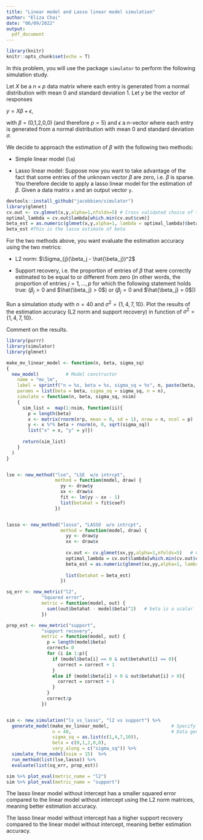 ```yaml
---
title: "Linear model and Lasso linear model simulation"
author: "Eliza Chai"
date: "06/09/2022"
output:
  pdf_document
---
```


```r
library(knitr)
knitr::opts_chunk$set(echo = T)

```

In this problem, you will use the package `simulator` to perform the following simulation study.

Let $X$ be a $n × p$ data matrix where each entry is generated from a normal distribution with mean 0 and standard deviation 1. Let $y$ be the vector of responses

$y = X\beta + \epsilon$,

with $\beta$ = (0,1,2,0,0) (and therefore $p = 5$) and $\epsilon$ a $n$-vector where each entry is generated from a normal distribution with mean 0 and standard deviation $\sigma$.

We decide to approach the estimation of $\beta$ with the following two methods:

-   Simple linear model (`lm`)

-   Lasso linear model: Suppose now you want to take advantage of the fact that some entries of the unknown vector $\beta$ are zero, i.e. $\beta$ is sparse. You therefore decide to apply a lasso linear model for the estimation of $\beta$. Given a data matrix `x` and an output vector `y`.

```r
devtools::install_github("jacobbien/simulator")
library(glmnet)
cv.out <- cv.glmnet(x,y,alpha=1,nfolds=5) # Cross validated choice of the penalty
optimal_lambda = cv.out$lambda[which.min(cv.out$cvm)]
beta_est = as.numeric(glmnet(x,y,alpha=1, lambda = optimal_lambda)$beta) # Run model
beta_est #This is the lasso estimate of beta
```

For the two methods above, you want evaluate the estimation accuracy using the two metrics:

-   L2 norm: $\Sigma_{j}(\beta_j - \hat{\beta_j})^2$

-   Support recovery, i.e. the proportion of entries of $\beta$ that were correctly estimated to be equal to or different from zero (in other words, the proportion of entries $j = 1,...,p$ for which the following statement holds true: ($\beta_j > 0$ and $\hat{\beta_j} > 0$) or $(\beta_j = 0$ and $\hat{\beta_j} = 0$))

Run a simulation study with $n = 40$ and $\sigma^2= \{1,4,7,10\}$. Plot the results of the estimation accuracy (L2 norm and support recovery) in function of $\sigma^2= \{1,4,7,10\}$.

Comment on the results.

```r
library(purrr)
library(simulator)
library(glmnet)

make_mv_linear_model <- function(n, beta, sigma_sq) 
{
  new_model(          # Model constructor
    name = "mv_lm", 
    label = sprintf("n = %s, beta = %s, sigma_sq = %s", n, paste(beta, collapse = " "), sigma_sq),
    params = list(beta = beta, sigma_sq = sigma_sq, n = n),
    simulate = function(n, beta, sigma_sq, nsim)
    {
      sim_list =  map(1:nsim, function(ii){
        p = length(beta)
        x <- matrix(rnorm(n*p, mean = 0, sd = 1), nrow = n, ncol = p)
        y <- x %*% beta + rnorm(n, 0, sqrt(sigma_sq))
        list("x" = x, "y" = y)})
      
      return(sim_list) 
    }
  )
}


lse <- new_method("lse", "LSE  w/o intrcpt",
                  method = function(model, draw) {
                    yy <- draw$y
                    xx <- draw$x
                    fit <- lm(yy ~ xx - 1)
                    list(betahat = fit$coef)
                  })


lasso <- new_method("lasso", "LASSO  w/o intrcpt",
                    method = function(model, draw) {
                      yy <- draw$y
                      xx <- draw$x
                      
                      cv.out <- cv.glmnet(xx,yy,alpha=1,nfolds=5)   # Cross validated choice of the penalty
                      optimal_lambda = cv.out$lambda[which.min(cv.out$cvm)]
                      beta_est = as.numeric(glmnet(xx,yy,alpha=1, lambda = optimal_lambda)$beta)  # Run model 
                      
                      list(betahat = beta_est)
                    })

sq_err <- new_metric("l2", 
             "Squared error",
             metric = function(model, out) {
               sum((out$betahat - model$beta)^2)   # beta is a scalar
             })

prop_est <- new_metric("support", 
             "support recovery",
             metric = function(model, out) {
               p = length(model$beta)
               correct= 0
               for (i in 1:p){
                 if (model$beta[i] == 0 & out$betahat[i] == 0){
                   correct = correct + 1
                 }
                 else if (model$beta[i] > 0 & out$betahat[i] > 0){
                   correct = correct + 1
                 }
               }
               correct/p
             })


sim <- new_simulation("ls_vs_lasso", "l2 vs support") %>%
  generate_model(make_mv_linear_model,                       # Specify data generation function
                 n = 40,                                     # Data generation parameter 1
                 sigma_sq = as.list(c(1,4,7,10)),
                 beta = c(0,1,2,0,0),
                 vary_along = c("sigma_sq")) %>%
  simulate_from_model(nsim = 15)  %>%
  run_method(list(lse,lasso)) %>%
  evaluate(list(sq_err, prop_est))

sim %>% plot_eval(metric_name = "l2")
sim %>% plot_eval(metric_name = "support")

```

The lasso linear model without intercept has a smaller squared error compared to the linear model without intercept using the L2 norm matrices, meaning better estimation accuracy.

The lasso linear model without intercept has a higher support recovery compared to the linear model without intercept, meaning better estimation accuracy.

